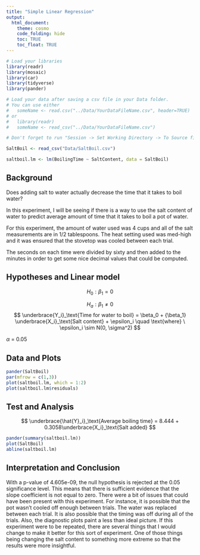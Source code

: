 ```yaml
---
title: "Simple Linear Regression"
output: 
  html_document:
    theme: cosmo
    code_folding: hide
    toc: TRUE
    toc_float: TRUE
---
```


```r
# Load your libraries
library(readr)
library(mosaic)
library(car)
library(tidyverse)
library(pander)

# Load your data after saving a csv file in your Data folder.
# You can use either 
#   someName <- read.csv("../Data/YourDataFileName.csv", header=TRUE)
# or
#   library(readr)
#   someName <- read_csv("../Data/YourDataFileName.csv")

# Don't forget to run "Session -> Set Working Directory -> To Source file location"

SaltBoil <- read_csv("Data/SaltBoil.csv")

saltboil.lm <- lm(BoilingTime ~ SaltContent, data = SaltBoil)
```


<!-- Directions

Come up with a simple linear regression of your own creation. 

* Write the Background and clearly state your question. Then collect data and perform the linear regression analysis in order to answer your question. Use the proper order of first, ask the question, then second, figure out the answer.

* You should collect both the quantitative response variable and the quantitative explanatory variable yourself. This can be data you collect from 
    - the internet (like weather data, Facebook data, or
    - your own experiment 
    - your own observational study
* However,     
    - The data should not be a single pre-existing dataset. It must be something that you piece together yourself.

* You need at least $n=3$ $(X,Y)$ pairs to perform the regression. However, your regression will only be useful if you can get around $n=10$ or more observations.

-->


## Background
Does adding salt to water actually decrease the time that it takes to boil water?

In this experiment, I will be seeing if there is a way to use the salt content of water to predict average amount of time that it takes to boil a pot of water.

For this experiment, the amount of water used was 4 cups and all of the salt measurements are in 1/2 tablespoons. The heat setting used was med-high and it was ensured that the stovetop was cooled between each trial.

The seconds on each time were divided by sixty and then added to the minutes in order to get some nice decimal values that could be computed. 

## Hypotheses and Linear model


$$
H_0: \beta_1 = 0
$$

$$
H_a: \beta_1 \neq 0
$$
$$
\underbrace{Y_i}_\text{Time for water to boil} = \beta_0 + {\beta_1} \underbrace{X_i}_\text{Salt content} + \epsilon_i \quad \text{where} \ \epsilon_i \sim N(0, \sigma^2)
$$

$\alpha$ = 0.05


## Data and Plots
```r
pander(SaltBoil)
par(mfrow = c(1,3))
plot(saltboil.lm, which = 1:2)
plot(saltboil.lm$residuals)
```

## Test and Analysis
$$
\underbrace{\hat{Y}_i}_\text{Average boiling time} = 8.444 + 0.3058\underbrace{X_i}_\text{Salt added}
$$

```r
pander(summary(saltboil.lm))
plot(SaltBoil)
abline(saltboil.lm)
```

## Interpretation and Conclusion

With a p-value of 4.605e-09, the null hypothesis is rejected at the 0.05 significance level. This means that there is sufficient evidence that the slope coefficient is not equal to zero. There were a bit of issues that could have been present with this experiment. For instance, it is possible that the pot wasn't cooled off enough between trials. The water was replaced between each trial. It is also possible that the timing was off during all of the trials. Also, the diagnostic plots paint a less than ideal picture. If this experiment were to be repeated, there are several things that I would change to make it better for this sort of experiment. One of those things being changing the salt content to something more extreme so that the results were more insightful.